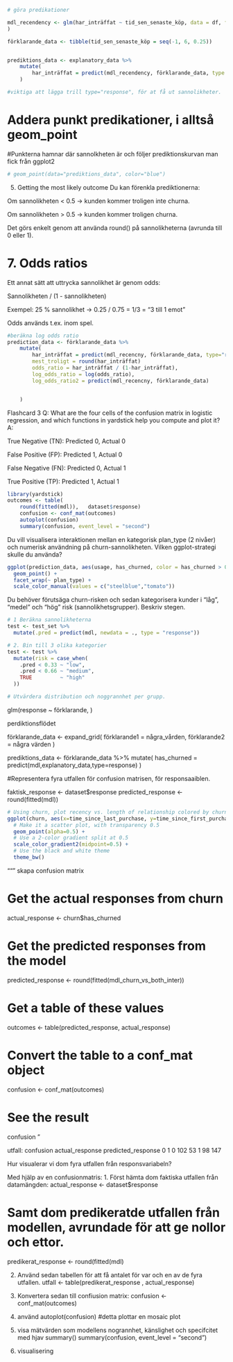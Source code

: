 

```r

# göra predikationer

mdl_recendency <- glm(har_inträffat ~ tid_sen_senaste_köp, data = df, family = "biomial"
)

förklarande_data <- tibble(tid_sen_senaste_köp = seq(-1, 6, 0.25))


prediktions_data <- explanatory_data %>%
    mutate(
        har_inträffat = predict(mdl_recendency, förklarande_data, type = "response")
    )

#viktiga att lägga trill type="response", för at få ut sannolikheter. 

```


# Addera punkt predikationer, i alltså geom_point
#Punkterna hamnar där sannolkheten är och följer prediktionskurvan man fick från ggplot2
```r
# geom_point(data="prediktions_data", color="blue")

```


5. Getting the most likely outcome
Du kan förenkla prediktionerna:

Om sannolikheten < 0.5 → kunden kommer troligen inte churna.

Om sannolikheten > 0.5 → kunden kommer troligen churna.

Det görs enkelt genom att använda round() på sannolikheterna (avrunda till 0 eller 1).

# 7. Odds ratios
Ett annat sätt att uttrycka sannolikhet är genom odds:

Sannolikheten / (1 - sannolikheten)

Exempel: 25 % sannolikhet → 0.25 / 0.75 = 1/3 = "3 till 1 emot"

Odds används t.ex. inom spel.

```r
#beräkna log odds ratio
prediction_data <- förklarande_data %>%
    mutate(
        har_inträffat = predict(mdl_recencny, förklarande_data, type="response"),
        mest_troligt = round(har_inträffat)
        odds_ratio = har_inträffat / (1-har_inträffat),
        log_odds_ratio = log(odds_ratio),
        log_odds_ratio2 = predict(mdl_recencny, förklarande_data)


    )
```

Flashcard 3
Q: What are the four cells of the confusion matrix in logistic regression, and which functions in yardstick help you compute and plot it?
A:

True Negative (TN): Predicted 0, Actual 0

False Positive (FP): Predicted 1, Actual 0

False Negative (FN): Predicted 0, Actual 1

True Positive (TP): Predicted 1, Actual 1

```r


library(yardstick)
outcomes <- table(
    round(fitted(mdl)),   dataset$response)
    confusion <- conf_mat(outcomes)
    autoplot(confusion)
    summary(confusion, event_level = "second")

```

Du vill visualisera interaktionen mellan en kategorisk plan_type (2 nivåer) och numerisk användning på churn-sannolikheten. Vilken ggplot-strategi skulle du använda?

```r
ggplot(prediction_data, aes(usage, has_churned, color = has_churned > 0.5)) +
  geom_point() +
  facet_wrap(~ plan_type) +
  scale_color_manual(values = c("steelblue","tomato"))

```


Du behöver förutsäga churn-risken och sedan kategorisera kunder i "låg", "medel" och "hög" risk (sannolikhetsgrupper). Beskriv stegen.

```r
# 1 Beräkna sannolikheterna
test <- test_set %>%
  mutate(.pred = predict(mdl, newdata = ., type = "response"))

# 2. Bin till 3 olika kategorier
test <- test %>%
  mutate(risk = case_when(
    .pred < 0.33 ~ "low",
    .pred < 0.66 ~ "medium",
    TRUE         ~ "high"
  ))

# Utvärdera distribution och noggrannhet per grupp.


```

glm(response ~ förklarande, )


perdiktionsflödet

förklarande_data <- expand_grid(
  förklarande1 = några_vården,
  förklarande2 = några värden
)

prediktions_data <- förklarande_data %>%
  mutate(
    has_churned = predict(mdl,explanatory_data,type=response)
  )


#Representera fyra utfallen för confusion matrisen, för responsaaiblen. 

faktisk_response <- dataset$response
predicted_response <- round(fitted(mdl))

```r
# Using churn, plot recency vs. length of relationship colored by churn status
ggplot(churn, aes(x=time_since_last_purchase, y=time_since_first_purchase, color=has_churned)) +
  # Make it a scatter plot, with transparency 0.5
  geom_point(alpha=0.5) +
  # Use a 2-color gradient split at 0.5
  scale_color_gradient2(midpoint=0.5) +
  # Use the black and white theme
  theme_bw()

```


"""
skapa confusion matrix

# Get the actual responses from churn
actual_response <- churn$has_churned

# Get the predicted responses from the model
predicted_response <- round(fitted(mdl_churn_vs_both_inter))

# Get a table of these values
outcomes <- table(predicted_response, actual_response)

# Convert the table to a conf_mat object
confusion <- conf_mat(outcomes)

# See the result
confusion
"

utfall: confusion
                  actual_response
predicted_response   0   1
                 0 102  53
                 1  98 147


Hur visualerar vi dom fyra utfallen från responsvariabeln?

Med hjälp av en confusionmatris:
1. Först hämta dom faktiska utfallen från datamängden:
actual_response <- dataset$response 

# Samt dom predikeratde utfallen från modellen, avrundade för att ge nollor och ettor. 
predikerat_response <- round(fitted(mdl) 

2. Använd sedan tabellen för att få antalet för var och en av de fyra utfallen. 
utfall <- table(predikerat_response , actual_response)

3. Konvertera sedan till confiusion matrix:
confusion <- conf_mat(outcomes)

4. använd autoplot(confusion) #detta plottar en mosaic plot

5. visa mätvärden som modellens nogrannhet, känslighet och specifcitet med hjav summary()
summary(confusion, event_level = "second") 

6. visualisering






